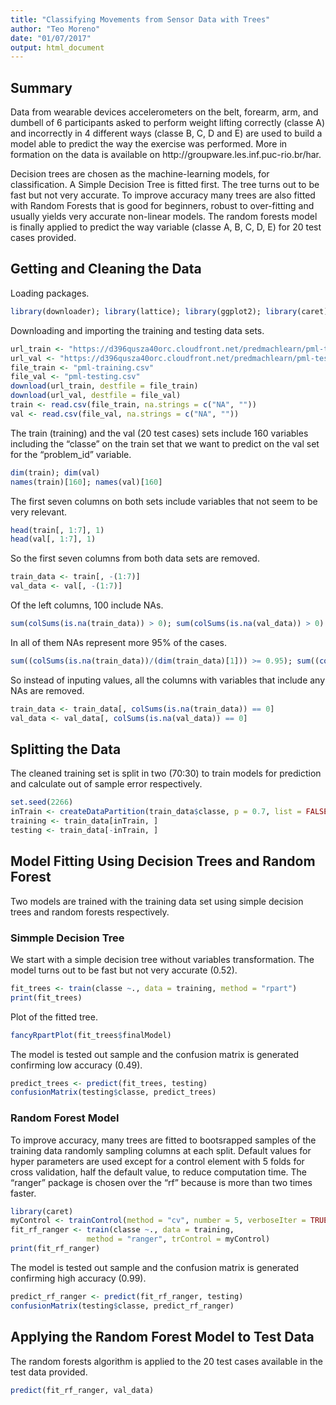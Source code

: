 ```yaml
---
title: "Classifying Movements from Sensor Data with Trees"
author: "Teo Moreno"
date: "01/07/2017"
output: html_document
---
```



## Summary

Data from wearable devices accelerometers on the belt, forearm, arm, and dumbell of 6 participants asked to perform weight lifting correctly (classe A) and incorrectly in 4 different ways (classe B, C, D and E) are used to build a model able to predict the way the exercise was performed. More in formation on the data is available on http://groupware.les.inf.puc-rio.br/har.

Decision trees are chosen as the machine-learning models, for classification. A Simple Decision Tree is fitted first. The tree turns out to be fast but not very accurate. To improve accuracy many trees are also fitted with Random Forests that is good for beginners, robust to over-fitting and usually yields very accurate non-linear models. The random forests model is finally applied to predict the way variable (classe A, B, C, D, E) for 20 test cases provided.

## Getting and Cleaning the Data

Loading packages.

```r
library(downloader); library(lattice); library(ggplot2); library(caret); library(rpart); library(rattle); library(rpart.plot); library(ranger); library(e1071)
```

Downloading and importing the training and testing data sets.

```r
url_train <- "https://d396qusza40orc.cloudfront.net/predmachlearn/pml-training.csv"
url_val <- "https://d396qusza40orc.cloudfront.net/predmachlearn/pml-testing.csv"
file_train <- "pml-training.csv"
file_val <- "pml-testing.csv"
download(url_train, destfile = file_train)
download(url_val, destfile = file_val)
train <- read.csv(file_train, na.strings = c("NA", ""))
val <- read.csv(file_val, na.strings = c("NA", ""))
```
The train (training) and the val (20 test cases) sets include 160 variables including the "classe" on the train set that we want to predict on the val set for the "problem_id" variable.

```r
dim(train); dim(val)
names(train)[160]; names(val)[160]
```

The first seven columns on both sets include variables that not seem to be very relevant.

```r
head(train[, 1:7], 1)
head(val[, 1:7], 1)
```

So the first seven columns from both data sets are removed.

```r
train_data <- train[, -(1:7)]
val_data <- val[, -(1:7)]
```

Of the left columns, 100 include NAs. 

```r
sum(colSums(is.na(train_data)) > 0); sum(colSums(is.na(val_data)) > 0)
```

In all of them NAs represent more 95% of the cases. 

```r
sum((colSums(is.na(train_data))/(dim(train_data)[1])) >= 0.95); sum((colSums(is.na(val_data))/(dim(val_data)[1])) >= 0.95)
```

So instead of inputing values, all the columns with variables that include any NAs are removed.

```r
train_data <- train_data[, colSums(is.na(train_data)) == 0]
val_data <- val_data[, colSums(is.na(val_data)) == 0]
```

## Splitting the Data

The cleaned training set is split in two (70:30) to train models for prediction and calculate out of sample error respectively.

```r
set.seed(2266)
inTrain <- createDataPartition(train_data$classe, p = 0.7, list = FALSE)
training <- train_data[inTrain, ]
testing <- train_data[-inTrain, ]
```

## Model Fitting Using Decision Trees and Random Forest

Two models are trained with the training data set using simple decision trees and random forests respectively.

### Simmple Decision Tree

We start with a simple decision tree without variables transformation. The model turns out to be fast but not very accurate (0.52).

```r
fit_trees <- train(classe ~., data = training, method = "rpart")
print(fit_trees)
```

Plot of the fitted tree.

```r
fancyRpartPlot(fit_trees$finalModel)
```

The model is tested out sample and the confusion matrix is  generated confirming low accuracy (0.49).

```r
predict_trees <- predict(fit_trees, testing)
confusionMatrix(testing$classe, predict_trees)
```

### Random Forest Model

To improve accuracy, many trees are fitted to bootsrapped samples of the training data randomly sampling columns at each split. Default values for hyper parameters are used except for a control element with 5 folds for cross validation, half the default value, to reduce computation time. The “ranger” package is chosen over the “rf” because is more than two times faster.

```r
library(caret)
myControl <- trainControl(method = "cv", number = 5, verboseIter = TRUE)
fit_rf_ranger <- train(classe ~., data = training,
                 method = "ranger", trControl = myControl)
print(fit_rf_ranger)
```

The model is tested out sample and the confusion matrix is  generated confirming high accuracy (0.99).

```r
predict_rf_ranger <- predict(fit_rf_ranger, testing)
confusionMatrix(testing$classe, predict_rf_ranger)
```

## Applying the Random Forest Model to Test Data

The random forests algorithm is applied to the 20 test cases available in the test data provided. 

```r
predict(fit_rf_ranger, val_data)
```